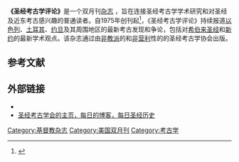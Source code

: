 {{Infobox magazine|image_file=<!-- 檔案不存在 Biblical Archaeology Review.jpg ，可從英文維基百科取得 -->|category=[[考古学|考古学]]|publisher=圣经考古学会|editor=Hershel Shanks|country=美国|based=华盛顿|frequency=双月刊|founded=1975年|website={{URL|http://www.biblicalarchaeology.org/magazine/}}|issn=0098-9444}}

'''《圣经考古学评论》'''是一个双月刊[[杂志|杂志]] ，旨在连接圣经考古学学术研究和对圣经及近东考古感兴趣的普通读者。自1975年创刊起<ref name=Reiss>{{cite news|last1=Reiss|first1=Jana K.|title='Biblical Archaeology Review' Celebrates 40 Years with Retrospective Book|accessdate=16 November 2015|publisher=[[Publishers_Weekly|Publishers Weekly]]|date=2015-05-11}}</ref>，《<span>圣经考古学评论》持续报道[[以色列|以色列]]、[[土耳其|土耳其]]、[[约旦|约旦]]及其周围地区的最新考古发现和争论，包括对[[希伯來聖經|希伯来圣经]]和[[新約聖經|新约]]的最新学术观点。该杂志通过由[[非宗派教會|非教派]]的和[[非營利組織|非营利]]性的的圣经考古学协会出版。
{{Fact|date=2017年3月}}

== 参考文献 ==
{{Reflist}}

== 外部链接 ==
* {{Official website|http://www.biblicalarchaeology.org/magazine/}}
* [http://www.biblicalarchaeology.org/biblehistorydaily/ 圣经考古学会的主页，每日的博客，每日圣经历史]{{Wayback|url=http://www.biblicalarchaeology.org/biblehistorydaily/ |date=20170306054325 }}

[[Category:基督教杂志|Category:基督教杂志]]
[[Category:美国双月刊|Category:美国双月刊]]
[[Category:考古学|Category:考古学]]